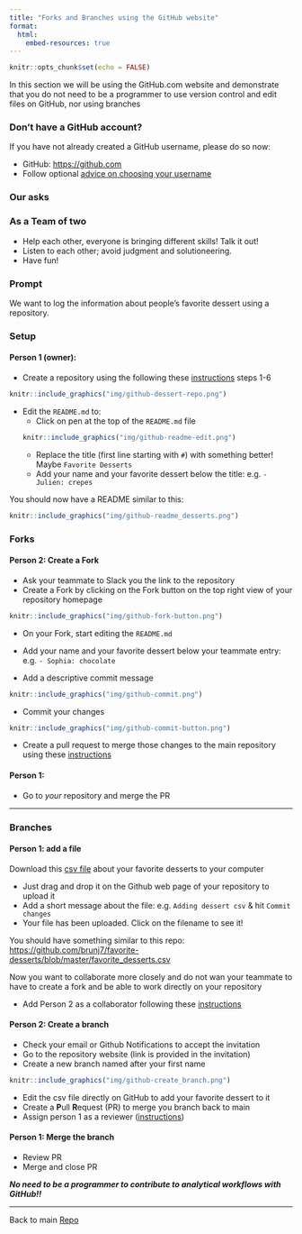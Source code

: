 ```yaml
---
title: "Forks and Branches using the GitHub website"
format:
  html:
    embed-resources: true
---
```


```r
knitr::opts_chunk$set(echo = FALSE)
```


In this section we will be using the GitHub.com website and demonstrate that you do not need to be a programmer to use version control and edit files on GitHub, nor using branches

::: {.callout-note collapse=true}
### Don't have a GitHub account?

If you have not already created a GitHub username, please do so now:

- GitHub: <https://github.com>
- Follow optional [advice on choosing your username](https://happygitwithr.com/github-acct.html)
:::

::: {.callout-tip}
### Our asks

### As a Team of two

- Help each other, everyone is bringing different skills! Talk it out!
- Listen to each other; avoid judgment and solutioneering.
- Have fun!

### Prompt

We want to log the information about people's favorite dessert using a repository.
:::


### Setup

#### Person 1 (owner):

- Create a repository using the following these [instructions](https://docs.github.com/en/github/getting-started-with-github/create-a-repo) steps 1-6

```r
knitr::include_graphics("img/github-dessert-repo.png")
```
- Edit the `README.md` to:
   - Click on pen at the top of the `README.md` file
```r
knitr::include_graphics("img/github-readme-edit.png")
```
   - Replace the title (first line starting with `#`) with something better! Maybe `Favorite Desserts`
   - Add your name and your favorite dessert below the title: e.g.  ` - Julien: crepes`

You should now have a README similar to this: 
```r
knitr::include_graphics("img/github-readme_desserts.png")
```

### Forks

#### Person 2: Create a Fork

- Ask your teammate to Slack you the link to the repository
- Create a Fork by clicking on the Fork button on the top right view of your repository homepage
```r
knitr::include_graphics("img/github-fork-button.png")
```
- On your Fork, start editing the `README.md` 

- Add your name and your favorite dessert below your teammate entry: e.g.  ` - Sophia: chocolate`
- Add a descriptive commit message

```r
knitr::include_graphics("img/github-commit.png")
```

- Commit your changes

```r
knitr::include_graphics("img/github-commit-button.png")
```
- Create a pull request to merge those changes to the main repository using these [instructions](https://docs.github.com/en/pull-requests/collaborating-with-pull-requests/proposing-changes-to-your-work-with-pull-requests/creating-a-pull-request-from-a-fork)

#### Person 1:

- Go to *your* repository and merge the PR



---

### Branches

#### Person 1: add a file

Download this [csv file](https://aurora.nceas.ucsb.edu/~brun/favorite_desserts.csv) about your favorite desserts to your computer

- Just drag and drop it on the Github web page of your repository to upload it
- Add a short message about the file: e.g. `Adding dessert csv` & hit `Commit changes`
- Your file has been uploaded. Click on the filename to see it!

You should have something similar to this repo: <https://github.com/brunj7/favorite-desserts/blob/master/favorite_desserts.csv>

Now you want to collaborate more closely and do not wan your teammate to have to create a fork and be able to work directly on your repository

- Add Person 2 as a collaborator following these [instructions](https://docs.github.com/en/github/setting-up-and-managing-your-github-user-account/inviting-collaborators-to-a-personal-repository)


#### Person 2: Create a branch

- Check your email or Github Notifications to accept the invitation
- Go to the repository website (link is provided in the invitation)
- Create a new branch named after your first name
```r
knitr::include_graphics("img/github-create_branch.png")
```
- Edit the csv file directly on GitHub to add your favorite dessert to it 
- Create a **P**ull **R**equest (PR) to merge you branch back to main
- Assign person 1 as a reviewer ([instructions](https://docs.github.com/en/pull-requests/collaborating-with-pull-requests/proposing-changes-to-your-work-with-pull-requests/requesting-a-pull-request-review))

#### Person 1: Merge the branch

- Review PR
- Merge and close PR


***No need to be a programmer to contribute to analytical workflows with GitHub!!***

<hr>

Back to main [Repo](https://github.com/brunj7/eds214-handson-ghcollab)
